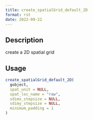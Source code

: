 ```yaml
--- 
title: create_spatialGrid_default_2D 
format: rst 
date: 2022-09-22 
--- 
```


## Description

create a 2D spatial grid


## Usage

```r
create_spatialGrid_default_2D(
  gobject,
  spat_unit = NULL,
  spat_loc_name = "raw",
  sdimx_stepsize = NULL,
  sdimy_stepsize = NULL,
  minimum_padding = 1
)
```



